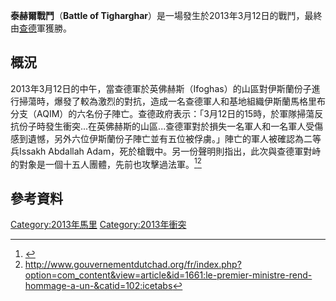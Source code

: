 {{Infobox military conflict
|conflict=泰赫爾戰鬥
|partof=[[馬里北部衝突|馬里北部衝突]]
|date=2013年3月12日
|place=[[馬利|馬利]]英佛赫斯泰赫爾
|result=查德軍勝利 
|combatant1={{flag|Chad}} 
|combatant2={{Flagicon image|ShababFlag.svg}} AQIM
|commander1={{Flagicon|Chad}} Mahamat Déby Itno<br>{{Flagicon|Chad}} Omar Bikomb
|commander2=未知 
|strength1=
|strength2=
|casualties1=1人陣亡<br>1人受傷 
|casualties2=6人陣亡<br>5人被俘 
}}
{{Campaignbox 馬里北部衝突}}

'''泰赫爾戰鬥'''（'''Battle of Tigharghar'''）是一場發生於2013年3月12日的戰鬥，最終由[[查德|查德]]軍獲勝。

== 概況 ==
2013年3月12日的中午，當查德軍於英佛赫斯（Ifoghas）的山區對伊斯蘭份子進行掃蕩時，爆發了較為激烈的對抗，造成一名查德軍人和基地組織伊斯蘭馬格里布分支（AQIM）的六名份子陣亡。查德政府表示：「3月12日的15時，於軍隊掃蕩反抗份子時發生衝突...在英佛赫斯的山區...查德軍對於損失一名軍人和一名軍人受傷感到遺憾，另外六位伊斯蘭份子陣亡並有五位被俘虜。」陣亡的軍人被確認為二等兵Issakh Abdallah Adam，死於槍戰中。另一份聲明則指出，此次與查德軍對峙的對象是一個十五人團體，先前也攻擊過法軍。<ref>{{Cite web |url=http://www.lavenir.net/article/detail.aspx?articleid=DMF20130313_00281608 |title=存档副本 |accessdate=2013-05-12 |archive-date=2013-03-14 |archive-url=https://web.archive.org/web/20130314083926/http://www.lavenir.net/article/detail.aspx?articleid=DMF20130313_00281608 |dead-url=no }}</ref><ref>http://www.gouvernementdutchad.org/fr/index.php?option=com_content&view=article&id=1661:le-premier-ministre-rend-hommage-a-un-&catid=102:icetabs{{Dead link|date=2018年6月 |bot=InternetArchiveBot |fix-attempted=no }}</ref> 

== 參考資料 ==
{{Reflist}} 

[[Category:2013年馬里|Category:2013年馬里]]
[[Category:2013年衝突|Category:2013年衝突]]